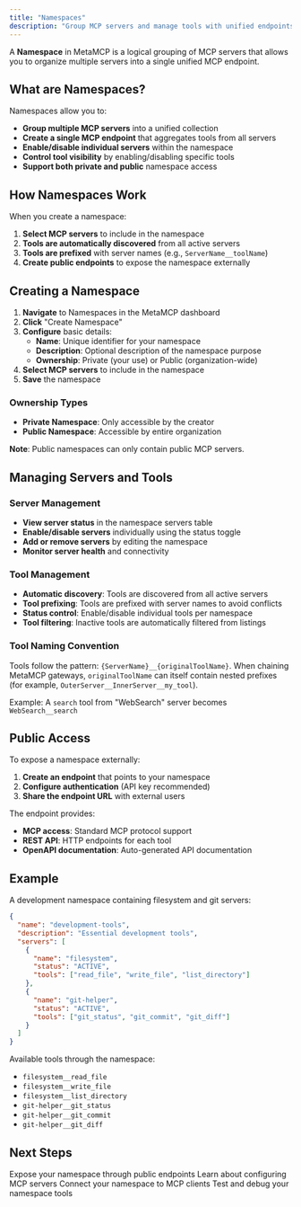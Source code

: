 ```yaml
---
title: "Namespaces"
description: "Group MCP servers and manage tools with unified endpoints"
---
```


A **Namespace** in MetaMCP is a logical grouping of MCP servers that allows you to organize multiple servers into a single unified MCP endpoint.

## What are Namespaces?

Namespaces allow you to:

- **Group multiple MCP servers** into a unified collection
- **Create a single MCP endpoint** that aggregates tools from all servers
- **Enable/disable individual servers** within the namespace
- **Control tool visibility** by enabling/disabling specific tools
- **Support both private and public** namespace access

## How Namespaces Work

When you create a namespace:

1. **Select MCP servers** to include in the namespace
2. **Tools are automatically discovered** from all active servers
3. **Tools are prefixed** with server names (e.g., `ServerName__toolName`)
4. **Create public endpoints** to expose the namespace externally

## Creating a Namespace

1. **Navigate** to Namespaces in the MetaMCP dashboard
2. **Click** "Create Namespace"
3. **Configure** basic details:
   - **Name**: Unique identifier for your namespace
   - **Description**: Optional description of the namespace purpose
   - **Ownership**: Private (your use) or Public (organization-wide)
4. **Select MCP servers** to include in the namespace
5. **Save** the namespace

### Ownership Types

- **Private Namespace**: Only accessible by the creator
- **Public Namespace**: Accessible by entire organization

**Note**: Public namespaces can only contain public MCP servers.

## Managing Servers and Tools

### Server Management

- **View server status** in the namespace servers table
- **Enable/disable servers** individually using the status toggle
- **Add or remove servers** by editing the namespace
- **Monitor server health** and connectivity

### Tool Management

- **Automatic discovery**: Tools are discovered from all active servers
- **Tool prefixing**: Tools are prefixed with server names to avoid conflicts
- **Status control**: Enable/disable individual tools per namespace
- **Tool filtering**: Inactive tools are automatically filtered from listings

### Tool Naming Convention

Tools follow the pattern: `{ServerName}__{originalToolName}`. When chaining
MetaMCP gateways, `originalToolName` can itself contain nested prefixes (for
example, `OuterServer__InnerServer__my_tool`).

Example: A `search` tool from "WebSearch" server becomes `WebSearch__search`

## Public Access

To expose a namespace externally:

1. **Create an endpoint** that points to your namespace
2. **Configure authentication** (API key recommended)
3. **Share the endpoint URL** with external users

The endpoint provides:
- **MCP access**: Standard MCP protocol support
- **REST API**: HTTP endpoints for each tool
- **OpenAPI documentation**: Auto-generated API documentation

## Example

A development namespace containing filesystem and git servers:

```json
{
  "name": "development-tools",
  "description": "Essential development tools",
  "servers": [
    {
      "name": "filesystem",
      "status": "ACTIVE",
      "tools": ["read_file", "write_file", "list_directory"]
    },
    {
      "name": "git-helper", 
      "status": "ACTIVE",
      "tools": ["git_status", "git_commit", "git_diff"]
    }
  ]
}
```

Available tools through the namespace:
- `filesystem__read_file`
- `filesystem__write_file` 
- `filesystem__list_directory`
- `git-helper__git_status`
- `git-helper__git_commit`
- `git-helper__git_diff`

## Next Steps

<CardGroup cols={2}>
  <Card title="Create Endpoints" icon="link" href="/en/concepts/endpoints">
    Expose your namespace through public endpoints
  </Card>
  
  <Card title="MCP Servers" icon="server" href="/en/concepts/mcp-servers">
    Learn about configuring MCP servers
  </Card>
  
  <Card title="Integration Setup" icon="plug" href="/en/integrations/cursor">
    Connect your namespace to MCP clients
  </Card>
  
  <Card title="Inspector" icon="search-code" href="/en/concepts/inspector">
    Test and debug your namespace tools
  </Card>
</CardGroup> 
